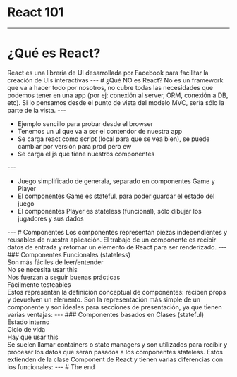 
# React 101
---
# ¿Qué es React?
<Notes>
  React es una librería de UI desarrollada por Facebook para facilitar la creación de UIs interactivas
</Notes>
---
# ¿Qué NO es React?
<Notes>
  No es un framework que va a hacer todo por nosotros, no cubre todas las necesidades que podemos tener
  en una app (por ej: conexión al server, ORM, conexión a DB, etc). Si lo pensamos desde el punto de
  vista del modelo MVC, sería sólo la parte de la vista.
</Notes>
---
<CodeSurfer
  title="index.html"
  code={require("!raw-loader!./src/browser-example/index.html")}
  lang="html"
  showNumbers={false}
  theme={oceanicNext}
  steps={[
    { range: [9, 10] },
    { tokens: { 9: [4, 5, 6, 7, 8] } },
    { range: [13, 14] },
    { lines: [18] },
  ]}
/>
<Notes>
  <ul>
    <li>Ejemplo sencillo para probar desde el browser</li>
    <li>Tenemos un ul que va a ser el contendor de nuestra app</li>
    <li>Se carga react como script (local para que se vea bien), se puede cambiar por versión para prod pero ew</li>
    <li>Se carga el js que tiene nuestros componentes</li>
  </ul>
</Notes>
---
<CodeSurfer
  title="ToDo.js"
  code={require("!raw-loader!./src/browser-example/js/generala.js")}
  lang="javascript"
  showNumbers={false}
  theme={oceanicNext}
  steps={[
    { range: [1, 24] },
    { range: [26, 45] },
    { range: [47, 50] },
  ]}
/>
<Notes>
  <ul>
    <li>Juego simplificado de generala, separado en componentes Game y Player</li>
    <li>El componentes Game es stateful, para poder guardar el estado del juego</li>
    <li>El componentes Player es stateless (funcional), sólo dibujar los jugadores y sus dados</li>
  </ul>
</Notes>
---
# Componentes
<Notes>
  Los componentes representan piezas independientes y reusables de nuestra aplicación. El trabajo de un
  componente es recibir datos de entrada y retornar un elemento de React para ser renderizado.
</Notes>
---
### Componentes Funcionales (stateless)
<Appear>
  <div>Son más fáciles de leer/entender</div>
  <div>No se necesita usar this</div>
  <div>Nos fuerzan a seguir buenas prácticas</div>
  <div>Fácilmente testeables</div>
</Appear>
<Notes>
  Estos representan la definición conceptual de componentes: reciben props y devuelven un elemento.
  Son la representación más simple de un componente y son ideales para secciones de presentación,
  ya que tienen varias ventajas:
</Notes>
---
### Componentes basados en Clases (stateful)
<Appear>
  <div>Estado interno</div>
  <div>Ciclo de vida</div>
  <div>Hay que usar this</div>
</Appear>
<Notes>
  Se suelen llamar containers o state managers y son utilizados para recibir y procesar los datos
  que serán pasados a los componentes stateless. Estos extienden de la clase Component de React y
  tienen varias diferencias con los funcionales:
</Notes>
---
# The end